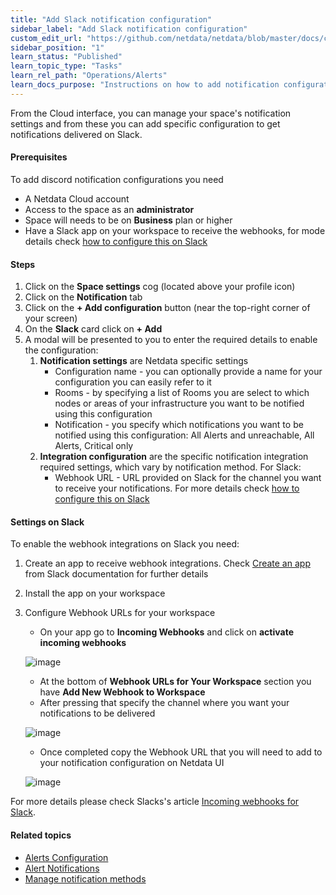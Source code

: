 ```yaml
---
title: "Add Slack notification configuration"
sidebar_label: "Add Slack notification configuration"
custom_edit_url: "https://github.com/netdata/netdata/blob/master/docs/cloud/alerts-notifications/add-slack-notification-configuration.md"
sidebar_position: "1"
learn_status: "Published"
learn_topic_type: "Tasks"
learn_rel_path: "Operations/Alerts"
learn_docs_purpose: "Instructions on how to add notification configuration for Slack"
---
```


From the Cloud interface, you can manage your space's notification settings and from these you can add specific configuration to get notifications delivered on Slack.

#### Prerequisites

To add discord notification configurations you need

- A Netdata Cloud account
- Access to the space as an **administrator**
- Space will needs to be on **Business** plan or higher
- Have a Slack app on your workspace to receive the webhooks, for mode details check [how to configure this on Slack](#settings-on-slack)

#### Steps

1. Click on the **Space settings** cog (located above your profile icon)
1. Click on the **Notification** tab
1. Click on the **+ Add configuration** button (near the top-right corner of your screen)
1. On the **Slack** card click on **+ Add**
1. A modal will be presented to you to enter the required details to enable the configuration:
   1. **Notification settings** are Netdata specific settings
      - Configuration name - you can optionally provide a name for your configuration  you can easily refer to it
      - Rooms - by specifying a list of Rooms you are select to which nodes or areas of your infrastructure you want to be notified using this configuration
      - Notification - you specify which notifications you want to be notified using this configuration: All Alerts and unreachable, All Alerts, Critical only
   1. **Integration configuration** are the specific notification integration required settings, which vary by notification method. For Slack:
      - Webhook URL - URL provided on Slack for the channel you want to receive your notifications. For more details check [how to configure this on Slack](#settings-on-slack)

#### Settings on Slack

To enable the webhook integrations on Slack you need:
1. Create an app to receive webhook integrations. Check [Create an app](https://api.slack.com/apps?new_app=1) from Slack documentation for further details
1. Install the app on your workspace
1. Configure Webhook URLs for your workspace
   - On your app go to **Incoming Webhooks** and click on **activate incoming webhooks**

   ![image](https://user-images.githubusercontent.com/2930882/214251948-486229bb-195b-499b-92e4-4be59a567a19.png)
   
   - At the bottom of **Webhook URLs for Your Workspace** section you have **Add New Webhook to Workspace**
   - After pressing that specify the channel where you want your notifications to be delivered

   ![image](https://user-images.githubusercontent.com/82235632/214103532-95f9928d-d4d6-4172-9c24-a4ddd330e96d.png)

   - Once completed copy the Webhook URL that you will need to add to your notification configuration on Netdata UI

   ![image](https://user-images.githubusercontent.com/82235632/214104412-13aaeced-1b40-4894-85f6-9db0eb35c584.png)

For more details please check Slacks's article [Incoming webhooks for Slack](https://slack.com/help/articles/115005265063-Incoming-webhooks-for-Slack).


#### Related topics

- [Alerts Configuration](/docs/nightly/concepts/health-monitoring)
- [Alert Notifications](/docs/nightly/operations/alerts/alert-notifications)
- [Manage notification methods](/docs/nightly/operations/alerts/manage-notification-methods)
